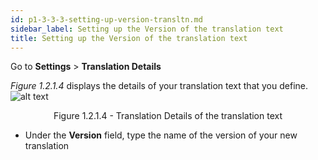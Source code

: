 ```yaml
---
id: p1-3-3-3-setting-up-version-transltn.md
sidebar_label: Setting up the Version of the translation text
title: Setting up the Version of the translation text
---
```


Go to **Settings** > **Translation Details**

_Figure 1.2.1.4_ displays the details of your translation text that you define.
![alt text](../../../../../../static/AutographaLiveImages/Getting_Started/translation-details-fig-1.2.1.4.jpg 'Translation Details of the translation text')

<div align='center' style={{ fontStyle: 'Italic' }}>Figure 1.2.1.4 - Translation Details of the translation text</div>

-   Under the **Version** field, type the name of the version of your new translation
